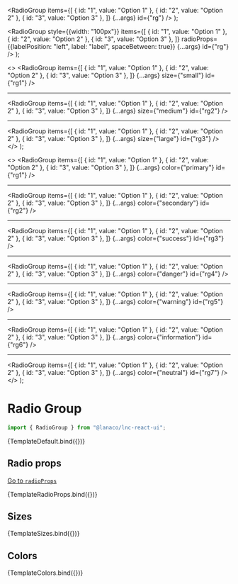
<Meta title="Inputs/Radio Group" component={RadioGroup} />

  <RadioGroup
    items={[
      { id: "1", value: "Option 1" },
      { id: "2", value: "Option 2" },
      { id: "3", value: "Option 3" },
    ]}
    {...args}
    id={"rg"}
  />
);

  <RadioGroup
    style={{width: "100px"}}
    items={[
      { id: "1", value: "Option 1" },
      { id: "2", value: "Option 2" },
      { id: "3", value: "Option 3" },
    ]}
    radioProps={{labelPosition: "left", label: "label", spaceBetween: true}}
    {...args}
    id={"rg"}
  />
);

  <>
    <RadioGroup
      items={[
        { id: "1", value: "Option 1" },
        { id: "2", value: "Option 2" },
        { id: "3", value: "Option 3" },
      ]}
      {...args}
      size={"small"}
      id={"rg1"}
    />
    <hr />
    <RadioGroup
      items={[
        { id: "1", value: "Option 1" },
        { id: "2", value: "Option 2" },
        { id: "3", value: "Option 3" },
      ]}
      {...args}
      size={"medium"}
      id={"rg2"}
    />
    <hr />
    <RadioGroup
      items={[
        { id: "1", value: "Option 1" },
        { id: "2", value: "Option 2" },
        { id: "3", value: "Option 3" },
      ]}
      {...args}
      size={"large"}
      id={"rg3"}
    />
  </>
);

  <>
    <RadioGroup
      items={[
        { id: "1", value: "Option 1" },
        { id: "2", value: "Option 2" },
        { id: "3", value: "Option 3" },
      ]}
      {...args}
      color={"primary"}
      id={"rg1"}
    />
    <hr />
    <RadioGroup
      items={[
        { id: "1", value: "Option 1" },
        { id: "2", value: "Option 2" },
        { id: "3", value: "Option 3" },
      ]}
      {...args}
      color={"secondary"}
      id={"rg2"}
    />
    <hr />
    <RadioGroup
      items={[
        { id: "1", value: "Option 1" },
        { id: "2", value: "Option 2" },
        { id: "3", value: "Option 3" },
      ]}
      {...args}
      color={"success"}
      id={"rg3"}
    />
    <hr />
    <RadioGroup
      items={[
        { id: "1", value: "Option 1" },
        { id: "2", value: "Option 2" },
        { id: "3", value: "Option 3" },
      ]}
      {...args}
      color={"danger"}
      id={"rg4"}
    />
    <hr />
    <RadioGroup
      items={[
        { id: "1", value: "Option 1" },
        { id: "2", value: "Option 2" },
        { id: "3", value: "Option 3" },
      ]}
      {...args}
      color={"warning"}
      id={"rg5"}
    />
    <hr />
    <RadioGroup
      items={[
        { id: "1", value: "Option 1" },
        { id: "2", value: "Option 2" },
        { id: "3", value: "Option 3" },
      ]}
      {...args}
      color={"information"}
      id={"rg6"}
    />
    <hr />
    <RadioGroup
      items={[
        { id: "1", value: "Option 1" },
        { id: "2", value: "Option 2" },
        { id: "3", value: "Option 3" },
      ]}
      {...args}
      color={"neutral"}
      id={"rg7"}
    />
  </>
);

# Radio Group

```jsx
import { RadioGroup } from "@lanaco/lnc-react-ui";
```

<Canvas>
  <Story name="Default" args={{}}>
    {TemplateDefault.bind({})}
  </Story>
</Canvas>

<ArgsTable story="Default" />

## Radio props

[Go to `radioProps`](http://localhost:6006/?path=/docs/basic-inputs-radio-input--default-story)

<Canvas>
  <Story name="Radio Props" args={{}}>
    {TemplateRadioProps.bind({})}
  </Story>
</Canvas>

## Sizes

<Canvas>
  <Story name="Sizes" args={{}}>
    {TemplateSizes.bind({})}
  </Story>
</Canvas>

## Colors

<Canvas>
  <Story name="Colors" args={{}}>
    {TemplateColors.bind({})}
  </Story>
</Canvas>

